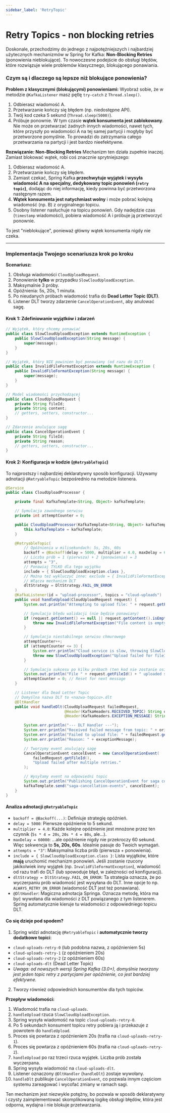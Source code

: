 ```yaml
---
sidebar_label: 'RetryTopic'
---
```


# Retry Topics - non blocking retries

Doskonale, przechodzimy do jednego z najpotężniejszych i najbardziej użytecznych mechanizmów w Spring for Kafka: **Non-Blocking Retries** (ponowienia nieblokujące). To nowoczesne podejście do obsługi błędów, które rozwiązuje wiele problemów klasycznego, blokującego ponawiania.

### Czym są i dlaczego są lepsze niż blokujące ponowienia?

**Problem z klasycznymi (blokującymi) ponowieniami:**
Wyobraź sobie, że w metodzie `@KafkaListener` masz pętlę `try-catch` z `Thread.sleep()`.
1.  Odbierasz wiadomość A.
2.  Przetwarzanie kończy się błędem (np. niedostępne API).
3.  Twój kod czeka 5 sekund (`Thread.sleep(5000)`).
4.  Próbuje ponownie.
W tym czasie **wątek konsumenta jest zablokowany**. Nie może on przetwarzać żadnych innych wiadomości, nawet tych, które przyszły po wiadomości A na tej samej partycji i mogłyby być przetworzone pomyślnie. To prowadzi do zatrzymania całego przetwarzania na partycji i jest bardzo nieefektywne.

**Rozwiązanie: Non-Blocking Retries**
Mechanizm ten działa zupełnie inaczej. Zamiast blokować wątek, robi coś znacznie sprytniejszego:
1.  Odbierasz wiadomość A.
2.  Przetwarzanie kończy się błędem.
3.  Zamiast czekać, Spring Kafka **przechwytuje wyjątek i wysyła wiadomość A na specjalny, dedykowany topic ponowień (`retry topic`)**, dodając do niej informację, kiedy powinna być przetworzona następnym razem.
4.  **Wątek konsumenta jest natychmiast wolny** i może pobrać kolejną wiadomość (np. B) z oryginalnego topicu.
5.  Osobny listener nasłuchuje na topicu ponowień. Gdy nadejdzie czas (`timestamp` wiadomości), pobiera wiadomość A i próbuje ją przetworzyć ponownie.

To jest "nieblokujące", ponieważ główny wątek konsumenta nigdy nie czeka.

---

### Implementacja Twojego scenariusza krok po kroku

**Scenariusz:**
1.  Obsługa wiadomości `CloudUploadRequest`.
2.  Ponowienie **tylko** w przypadku `SlowCloudUploadException`.
3.  Maksymalnie 3 próby.
4.  Opóźnienia: 5s, 20s, 1 minuta.
5.  Po nieudanych próbach wiadomość trafia do **Dead Letter Topic (DLT)**.
6.  Listener DLT tworzy zdarzenie `CancelOperationEvent`, aby anulować sagę.

#### Krok 1: Zdefiniowanie wyjątków i zdarzeń

```java
// Wyjątek, który chcemy ponawiać
public class SlowCloudUploadException extends RuntimeException {
    public SlowCloudUploadException(String message) {
        super(message);
    }
}

// Wyjątek, który NIE powinien być ponawiany (od razu do DLT)
public class InvalidFileFormatException extends RuntimeException {
    public InvalidFileFormatException(String message) {
        super(message);
    }
}

// Model wiadomości przychodzącej
public class CloudUploadRequest {
    private String fileId;
    private String content;
    // getters, setters, constructor...
}

// Zdarzenie anulujące sagę
public class CancelOperationEvent {
    private String fileId;
    private String reason;
    // getters, setters, constructor...
}
```

#### Krok 2: Konfiguracja w kodzie (`@RetryableTopic`)

To najprostszy i najbardziej deklaratywny sposób konfiguracji. Używamy adnotacji `@RetryableTopic` bezpośrednio na metodzie listenera.

```java
@Service
public class CloudUploadProcessor {

    private final KafkaTemplate<String, Object> kafkaTemplate;

    // Symulacja zawodnego serwisu
    private int attemptCounter = 0;

    public CloudUploadProcessor(KafkaTemplate<String, Object> kafkaTemplate) {
        this.kafkaTemplate = kafkaTemplate;
    }

    @RetryableTopic(
        // Opóźnienia w milisekundach: 5s, 20s, 60s
        backoff = @Backoff(delay = 5000, multiplier = 4.0, maxDelay = 60000),
        // Liczba prób = 1 (pierwsza) + 2 (ponowienia) = 3
        attempts = "3",
        // Ponawiaj TYLKO dla tego wyjątku
        include = { SlowCloudUploadException.class },
        // Można też wykluczyć inne: exclude = { InvalidFileFormatException.class }
        // Włącza mechanizm DLT
        dltStrategy = DltStrategy.FAIL_ON_ERROR
    )
    @KafkaListener(id = "upload-processor", topics = "cloud-uploads")
    public void handleUpload(CloudUploadRequest request) {
        System.out.println("Attempting to upload file: " + request.getFileId());

        // Symulacja błędu walidacji (nie będzie ponawiany)
        if (request.getContent() == null || request.getContent().isEmpty()) {
            throw new InvalidFileFormatException("File content is empty for fileId: " + request.getFileId());
        }

        // Symulacja niestabilnego serwisu chmurowego
        attemptCounter++;
        if (attemptCounter <= 3) {
            System.err.println("Cloud service is slow, throwing SlowCloudUploadException. Attempt: " + attemptCounter);
            throw new SlowCloudUploadException("Upload failed for fileId: " + request.getFileId());
        }

        // Symulacja sukcesu po kilku próbach (ten kod nie zostanie osiągnięty w naszym przykładzie)
        System.out.println("File " + request.getFileId() + " uploaded successfully!");
        attemptCounter = 0; // Reset for next message
    }

    // Listener dla Dead Letter Topic
    // Domyślna nazwa DLT to <nazwa-topicu>.dlt
    @DltHandler
    public void handleDlt(CloudUploadRequest failedRequest,
                          @Header(KafkaHeaders.RECEIVED_TOPIC) String originalTopic,
                          @Header(KafkaHeaders.EXCEPTION_MESSAGE) String exceptionMessage) {

        System.err.println("--- DLT Handler ---");
        System.err.println("Received failed message from topic: " + originalTopic);
        System.err.println("Failed to upload file: " + failedRequest.getFileId());
        System.err.println("Reason: " + exceptionMessage);

        // Tworzymy event anulujący sagę
        CancelOperationEvent cancelEvent = new CancelOperationEvent(
            failedRequest.getFileId(),
            "Upload failed after multiple retries."
        );

        // Wysyłamy event na odpowiedni topic
        System.out.println("Publishing CancelOperationEvent for saga compensation...");
        kafkaTemplate.send("saga-cancellation-events", cancelEvent);
    }
}
```

#### Analiza adnotacji `@RetryableTopic`

*   `backoff = @Backoff(...)`: Definiuje strategię opóźnień.
*   `delay = 5000`: Pierwsze opóźnienie to 5 sekund.
*   `multiplier = 4.0`: Każde kolejne opóźnienie jest mnożone przez ten czynnik (`5s * 4 = 20s`, `20s * 4 = 80s`, ale...).
*   `maxDelay = 60000`: ...ale opóźnienie nigdy nie przekroczy 60 sekund. Więc sekwencja to **5s, 20s, 60s**. Idealnie pasuje do Twoich wymagań.
*   `attempts = "3"`: Maksymalna liczba prób (pierwsza + ponowienia).
*   `include = { SlowCloudUploadException.class }`: Lista wyjątków, które **mają** uruchomić mechanizm ponowień. Jeśli zostanie rzucony jakikolwiek inny wyjątek (np. `InvalidFileFormatException`), wiadomość od razu trafi do DLT (lub spowoduje błąd, w zależności od konfiguracji).
*   `dltStrategy = DltStrategy.FAIL_ON_ERROR`: Ta strategia oznacza, że po wyczerpaniu prób wiadomość jest wysyłana do DLT. Inne opcje to np. `ALWAYS_RETRY_ON_ERROR` (wiadomość DLT jest też ponawiana).
*   `@DltHandler`: Magiczna adnotacja Springa. Oznacza metodę, która ma być wywołana dla wiadomości z DLT powiązanego z tym listenerem. Spring automatycznie kieruje tu wiadomości z odpowiedniego topicu DLT.

#### Co się dzieje pod spodem?

1.  Spring widzi adnotację `@RetryableTopic` i **automatycznie tworzy dodatkowe topici**:
*   `cloud-uploads-retry-0` (lub podobna nazwa, z opóźnieniem 5s)
*   `cloud-uploads-retry-1` (z opóźnieniem 20s)
*   `cloud-uploads-retry-2` (z opóźnieniem 60s)
*   `cloud-uploads-dlt` (Dead Letter Topic)
*   *Uwaga: od nowszych wersji Spring Kafka (3.0+), domyślnie tworzony jest jeden topic retry z partycjami per opóźnienie, co jest bardziej efektywne.*
2.  Tworzy również odpowiednich konsumentów dla tych topiców.

**Przepływ wiadomości:**
1.  Wiadomość trafia na `cloud-uploads`.
2.  `handleUpload` rzuca `SlowCloudUploadException`.
3.  Spring wysyła wiadomość na topic `cloud-uploads-retry-0`.
4.  Po 5 sekundach konsument topicu retry pobiera ją i przekazuje z powrotem do `handleUpload`.
5.  Proces się powtarza z opóźnieniem 20s (trafia na `cloud-uploads-retry-1`).
6.  Proces się powtarza z opóźnieniem 60s (trafia na `cloud-uploads-retry-2`).
7.  `handleUpload` po raz trzeci rzuca wyjątek. Liczba prób została wyczerpana.
8.  Spring wysyła wiadomość na `cloud-uploads-dlt`.
9.  Listener oznaczony `@DltHandler` (`handleDlt`) zostaje wywołany.
10. `handleDlt` publikuje `CancelOperationEvent`, co pozwala innym częściom systemu zareagować i wycofać zmiany w ramach sagi.

Ten mechanizm jest niezwykle potężny, bo pozwala w sposób deklaratywny i czysty zaimplementować skomplikowaną logikę obsługi błędów, która jest odporna, wydajna i nie blokuje przetwarzania.
